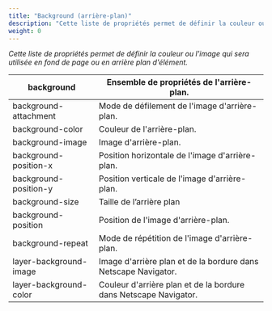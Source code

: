 ```yaml
---
title: "Background (arrière-plan)"
description: "Cette liste de propriétés permet de définir la couleur ou l'image qui sera utilisée en fond de page ou en arrière plan d'élément."
weight: 0
---
```


*Cette liste de propriétés permet de définir la couleur ou l'image qui sera utilisée en fond de page ou en arrière plan d'élément.*

| background | Ensemble de propriétés de l'arrière-plan. |
| --- | --- |
| background-attachment | Mode de défilement de l'image d'arrière-plan. |
| background-color | Couleur de l'arrière-plan. |
| background-image | Image d'arrière-plan. |
| background-position-x | Position horizontale de l'image d'arrière-plan. |
| background-position-y | Position verticale de l'image d'arrière-plan. |
| background-size | Taille de l’arrière plan  |
| background-position | Position de l'image d'arrière-plan. |
| background-repeat | Mode de répétition de l'image d'arrière-plan. |
| layer-background-image | Image d'arrière plan et de la bordure dans Netscape Navigator. |
| layer-background-color | Couleur d'arrière plan et de la bordure dans Netscape Navigator. |